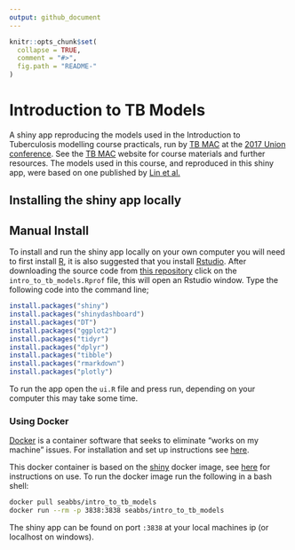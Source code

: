 ```yaml
---
output: github_document
---
```


```r
knitr::opts_chunk$set(
  collapse = TRUE,
  comment = "#>",
  fig.path = "README-"
)
```

# Introduction to TB Models

A shiny app reproducing the models used in the Introduction to Tuberculosis modelling course practicals, run by [TB MAC](http://tb-mac.org/) at the [2017 Union conference](http://guadalajara.worldlunghealth.org/about-us). See the [TB MAC](http://tb-mac.org/) website for course materials and further resources. The models used in this course, and reproduced in this shiny app, were based on one published by [Lin et al.](http://www.who.int/bulletin/volumes/90/10/11-101436.pdf)

## Installing the shiny app locally

## Manual Install

To install and run the shiny app locally on your own computer you will need to first install [R](https://www.r-project.org/), it is also suggested that you install [Rstudio](https://www.rstudio.com/products/rstudio/download/). After downloading the source code from [this repository](https://www.github.com/seabbs/intro_to_tb_models) click on the `intro_to_tb_models.Rprof` file, this will open an Rstudio window. Type the following code into the command line;

```r
install.packages("shiny")
install.packages("shinydashboard")
install.packages("DT")
install.packages("ggplot2")
install.packages("tidyr")
install.packages("dplyr")
install.packages("tibble")
install.packages("rmarkdown")
install.packages("plotly")
```

To run the app open the `ui.R` file and press run, depending on your computer this may take some time.


### Using Docker

[Docker](https://www.docker.com/what-docker) is a container software that seeks to eliminate "works on my machine" issues. For installation and set up instructions see [here](https://www.docker.com/community-edition). 

This docker container is based on the [shiny](https://hub.docker.com/r/rocker/shiny/) docker image, see [here](https://github.com/rocker-org/shiny) for instructions on use. To run the docker image run the following in a bash shell:

```bash
docker pull seabbs/intro_to_tb_models
docker run --rm -p 3838:3838 seabbs/intro_to_tb_models
```

The shiny app can be found on port `:3838` at your local machines ip (or localhost on windows).



